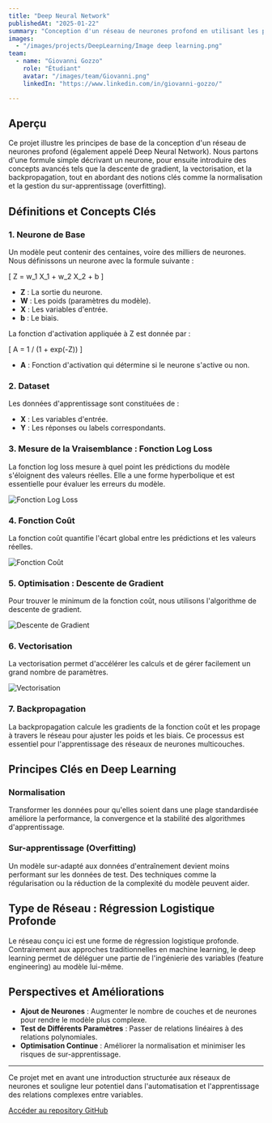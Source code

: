```yaml
---
title: "Deep Neural Network"
publishedAt: "2025-01-22"
summary: "Conception d'un réseau de neurones profond en utilisant les principes fondamentaux du deep learning, incluant la vectorisation, la backpropagation et la normalisation."
images:
  - "/images/projects/DeepLearning/Image deep learning.png"
team:
  - name: "Giovanni Gozzo"
    role: "Étudiant"
    avatar: "/images/team/Giovanni.png"
    linkedIn: "https://www.linkedin.com/in/giovanni-gozzo/"

---
```


## Aperçu

Ce projet illustre les principes de base de la conception d'un réseau de neurones profond (également appelé Deep Neural Network). Nous partons d'une formule simple décrivant un neurone, pour ensuite introduire des concepts avancés tels que la descente de gradient, la vectorisation, et la backpropagation, tout en abordant des notions clés comme la normalisation et la gestion du sur-apprentissage (overfitting).

## Définitions et Concepts Clés

### 1. Neurone de Base

Un modèle peut contenir des centaines, voire des milliers de neurones. Nous définissons un neurone avec la formule suivante :

\[
Z = w_1 X_1 + w_2 X_2 + b
\]

- **Z** : La sortie du neurone.
- **W** : Les poids (paramètres du modèle).
- **X** : Les variables d'entrée.
- **b** : Le biais.

La fonction d'activation appliquée à Z est donnée par :

\[
A = 1 / (1 + exp(-Z))
\]

- **A** : Fonction d'activation qui détermine si le neurone s'active ou non.

### 2. Dataset

Les données d'apprentissage sont constituées de :
- **X** : Les variables d'entrée.
- **Y** : Les réponses ou labels correspondants.

### 3. Mesure de la Vraisemblance : Fonction Log Loss

La fonction log loss mesure à quel point les prédictions du modèle s'éloignent des valeurs réelles. Elle a une forme hyperbolique et est essentielle pour évaluer les erreurs du modèle.

![Fonction Log Loss](/images/projects/DeepLearning/logloss.png)

### 4. Fonction Coût

La fonction coût quantifie l'écart global entre les prédictions et les valeurs réelles.

![Fonction Coût](/images/projects/DeepLearning/costfunction.png)

### 5. Optimisation : Descente de Gradient

Pour trouver le minimum de la fonction coût, nous utilisons l'algorithme de descente de gradient.

![Descente de Gradient](/images/projects/DeepLearning/gradientdescent.png)

### 6. Vectorisation

La vectorisation permet d'accélérer les calculs et de gérer facilement un grand nombre de paramètres.

![Vectorisation](/images/projects/DeepLearning/vectorization.png)

### 7. Backpropagation

La backpropagation calcule les gradients de la fonction coût et les propage à travers le réseau pour ajuster les poids et les biais. Ce processus est essentiel pour l'apprentissage des réseaux de neurones multicouches.

## Principes Clés en Deep Learning

### Normalisation

Transformer les données pour qu'elles soient dans une plage standardisée améliore la performance, la convergence et la stabilité des algorithmes d'apprentissage.

### Sur-apprentissage (Overfitting)

Un modèle sur-adapté aux données d'entraînement devient moins performant sur les données de test. Des techniques comme la régularisation ou la réduction de la complexité du modèle peuvent aider.

## Type de Réseau : Régression Logistique Profonde

Le réseau conçu ici est une forme de régression logistique profonde. Contrairement aux approches traditionnelles en machine learning, le deep learning permet de déléguer une partie de l'ingénierie des variables (feature engineering) au modèle lui-même.

## Perspectives et Améliorations

- **Ajout de Neurones** : Augmenter le nombre de couches et de neurones pour rendre le modèle plus complexe.
- **Test de Différents Paramètres** : Passer de relations linéaires à des relations polynomiales.
- **Optimisation Continue** : Améliorer la normalisation et minimiser les risques de sur-apprentissage.

---

Ce projet met en avant une introduction structurée aux réseaux de neurones et souligne leur potentiel dans l'automatisation et l'apprentissage des relations complexes entre variables.

[Accéder au repository GitHub](https://github.com/Giovanni-Gozzo/DeepLearning)

